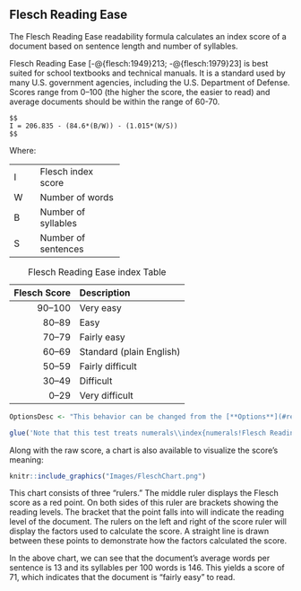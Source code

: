 ## Flesch Reading Ease\index{Flesch Reading Ease|(ii} {#flesch-test}

The Flesch Reading Ease readability formula calculates an index score of a document based on sentence length and number of syllables.

Flesch Reading Ease [-@{flesch:1949}213; -@{flesch:1979}23] is best suited for school textbooks and technical manuals. It is a standard used by many U.S. government agencies, including the U.S. Department of Defense. Scores range from 0–100 (the higher the score, the easier to read) and average documents should be within the range of 60-70.

```definition
$$
I = 206.835 - (84.6*(B/W)) - (1.015*(W/S))
$$
```

Where:

+:----+:--------------------+
| I   | Flesch index score  |
+-----+---------------------+
| W   | Number of words     |
+-----+---------------------+
| B   | Number of syllables |
+-----+---------------------+
| S   | Number of sentences |
+-----+---------------------+

| Flesch Score | Description |
| --: | :-- |
| 90–100 | Very easy |
| 80–89 | Easy |
| 70–79 | Fairly easy |
| 60–69 | Standard (plain English) |
| 50–59 | Fairly difficult |
| 30–49 | Difficult |
| 0–29 | Very difficult |

Table: Flesch Reading Ease index Table

::: {.notesection data-latex=""}
```r
OptionsDesc <- "This behavior can be changed from the [**Options**](#readability-test-options) dialog."

glue('Note that this test treats numerals\\index{numerals!Flesch Reading Ease} as monosyllabic words by default. $if_else(UserManualMode, OptionsDesc, "")^', .open='$', .close='^')
```
:::

Along with the raw score, a chart is also available to visualize the score's meaning:

```r
knitr::include_graphics("Images/FleschChart.png")
```

This chart consists of three “rulers.” The middle ruler displays the Flesch score as a red point. On both sides of this ruler are brackets showing the reading levels. The bracket that the point falls into will indicate the reading level of the document. The rulers on the left and right of the score ruler will display the factors used to calculate the score. A straight line is drawn between these points to demonstrate how the factors calculated the score.

In the above chart, we can see that the document's average words per sentence is 13 and its syllables per 100 words is 146. This yields a score of 71, which indicates that the document is “fairly easy” to read.
\index{Flesch Reading Ease|)}

\newpage
